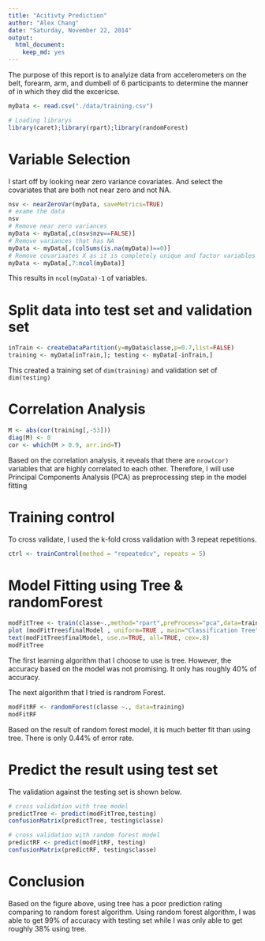 ```yaml
---
title: "Acitivty Prediction"
author: "Alex Chang"
date: "Saturday, November 22, 2014"
output:
  html_document:
    keep_md: yes
---
```


The purpose of this report is to analyize data from accelerometers on the belt, forearm, arm, and dumbell of 6 participants to determine the manner of in which they did the excericse.

```r
myData <- read.csv("./data/training.csv")

# Loading librarys
library(caret);library(rpart);library(randomForest)
```


# Variable Selection
I start off by looking near zero variance covariates. And select the covariates
that are both not near zero and not NA.  

```r
nsv <- nearZeroVar(myData, saveMetrics=TRUE)
# exame the data
nsv
# Remove near zero variances
myData <- myData[,c(nsv$nzv==FALSE)]
# Remove variances that has NA
myData <- myData[,(colSums(is.na(myData))==0)]
# Remove covariaates X as it is completely unique and factor variables except classe (this is the predictor)
myData <- myData[,7:ncol(myData)]
```

This results in `ncol(myData)-1` of variables. 

# Split data into test set and validation set
```r
inTrain <- createDataPartition(y=myData$classe,p=0.7,list=FALSE)
training <- myData[inTrain,]; testing <- myData[-inTrain,]
```
This created a training set of `dim(training)` and validation set of `dim(testing)`

# Correlation Analysis
```r
M <- abs(cor(training[,-53]))
diag(M) <- 0
cor <- which(M > 0.9, arr.ind=T)
```

Based on the correlation analysis, it reveals that there are `nrow(cor)` variables that are highly correlated to each other.  Therefore, I will use Principal Components Analysis (PCA) as preprocessing step in the model fitting

# Training control
To cross validate, I used the k-fold cross validation with 3 repeat repetitions.
```r
ctrl <- trainControl(method = "repeatedcv", repeats = 5)
```

# Model Fitting using Tree & randomForest
```r
modFitTree <- train(classe~.,method="rpart",preProcess="pca",data=training, trControl=ctrl)
plot (modFitTree$finalModel , uniform=TRUE , main="Classification Tree")
text(modFitTree$finalModel, use.n=TRUE, all=TRUE, cex=.8)
modFitTree
```
The first learning algorithm that I choose to use is tree.  However, the accuracy based on the model was not promising.  It only has roughly 40% of accuracy.  

The next algorithm that I tried is randrom Forest.  
```r
modFitRF <- randomForest(classe ~., data=training)
modFitRF
```

Based on the result of random forest model, it is much better fit than using tree.  There is only 0.44% of error rate.

# Predict the result using test set
The validation against the testing set is shown below.
```r
# cross validation with tree model
predictTree <- predict(modFitTree,testing)
confusionMatrix(predictTree, testing$classe)

# cross validation with random forest model
predictRF <- predict(modFitRF, testing)
confusionMatrix(predictRF, testing$classe)
```

# Conclusion
Based on the figure above, using tree has a poor prediction rating comparing to random forest algorithm.  Using random forest algorithm, I was able to get 99% of accuracy with testing set while I was only able to get roughly 38% using tree.
